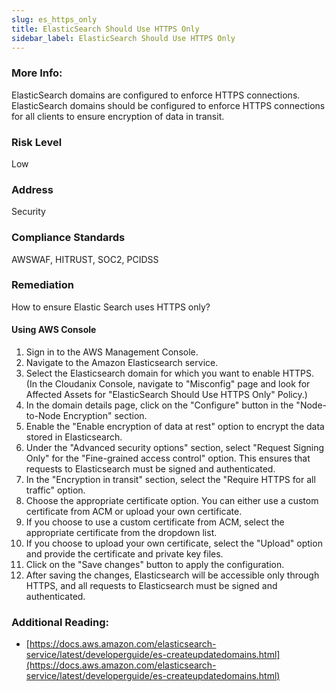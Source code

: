 ```yaml
---
slug: es_https_only
title: ElasticSearch Should Use HTTPS Only
sidebar_label: ElasticSearch Should Use HTTPS Only
---
```


### More Info:

ElasticSearch domains are configured to enforce HTTPS connections. ElasticSearch domains should be configured to enforce HTTPS connections for all clients to ensure encryption of data in transit.

### Risk Level

Low

### Address

Security

### Compliance Standards

AWSWAF, HITRUST, SOC2, PCIDSS

### Remediation

How to ensure Elastic Search uses HTTPS only?

#### Using AWS Console

1. Sign in to the AWS Management Console.
2. Navigate to the Amazon Elasticsearch service.
3. Select the Elasticsearch domain for which you want to enable HTTPS.
    (In the Cloudanix Console, navigate to "Misconfig" page and look for Affected Assets for "ElasticSearch Should Use HTTPS Only" Policy.)
4. In the domain details page, click on the "Configure" button in the "Node-to-Node Encryption" section.
5. Enable the "Enable encryption of data at rest" option to encrypt the data stored in Elasticsearch.
6. Under the "Advanced security options" section, select "Request Signing Only" for the "Fine-grained access control" option. This ensures that requests to Elasticsearch must be signed and authenticated.
7. In the "Encryption in transit" section, select the "Require HTTPS for all traffic" option.
8. Choose the appropriate certificate option. You can either use a custom certificate from ACM or upload your own certificate.
9. If you choose to use a custom certificate from ACM, select the appropriate certificate from the dropdown list.
10. If you choose to upload your own certificate, select the "Upload" option and provide the certificate and private key files.
11. Click on the "Save changes" button to apply the configuration.
12. After saving the changes, Elasticsearch will be accessible only through HTTPS, and all requests to Elasticsearch must be signed and authenticated.

### Additional Reading:

- [https://docs.aws.amazon.com/elasticsearch-service/latest/developerguide/es-createupdatedomains.html](https://docs.aws.amazon.com/elasticsearch-service/latest/developerguide/es-createupdatedomains.html) 

